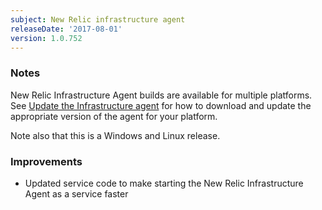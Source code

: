```yaml
---
subject: New Relic infrastructure agent
releaseDate: '2017-08-01'
version: 1.0.752
---
```


### Notes

New Relic Infrastructure Agent builds are available for multiple platforms. See [Update the Infrastructure agent](https://docs.newrelic.com/docs/infrastructure/new-relic-infrastructure/installation/update-infrastructure-agent) for how to download and update the appropriate version of the agent for your platform.

Note also that this is a Windows and Linux release.

### Improvements

* Updated service code to make starting the New Relic Infrastructure Agent as a service faster

